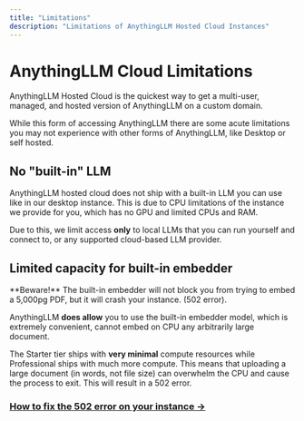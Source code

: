 ```yaml
---
title: "Limitations"
description: "Limitations of AnythingLLM Hosted Cloud Instances"
---
```



# AnythingLLM Cloud Limitations

AnythingLLM Hosted Cloud is the quickest way to get a multi-user, managed, and hosted version of AnythingLLM on a custom domain.

While this form of accessing AnythingLLM there are some acute limitations you may not experience with other forms of AnythingLLM, like Desktop or self hosted.

## No "built-in" LLM

AnythingLLM hosted cloud does not ship with a built-in LLM you can use like in our desktop instance. This is due to CPU limitations of the instance we provide for you, which has no GPU and limited CPUs and RAM.

Due to this, we limit access **only** to local LLMs that you can run yourself and connect to, or any supported cloud-based LLM provider.

## Limited capacity for built-in embedder

<Callout type="error" emoji="️‼️">
  **Beware!** The built-in embedder will not block you from trying to embed a
  5,000pg PDF, but it will crash your instance. (502 error).
</Callout>

AnythingLLM **does allow** you to use the built-in embedder model, which is extremely convenient, cannot embed on CPU any arbitrarily large document.

The Starter tier ships with **very minimal** compute resources while Professional ships with much more compute. This means that uploading a large document (in words, not file size) can overwhelm the CPU and cause
the process to exit. This will result in a 502 error.

### [How to fix the 502 error on your instance &rarr;](./error-502.mdx)
